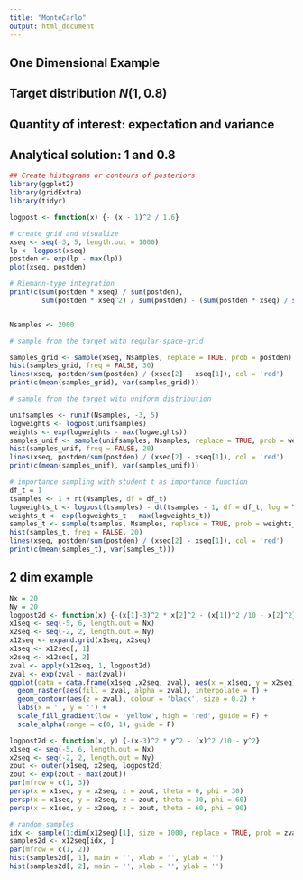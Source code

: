```yaml
---
title: "MonteCarlo"
output: html_document
---
```


## One Dimensional Example
## Target distribution $N(1, 0.8)$
## Quantity of interest: expectation and variance
## Analytical solution: 1 and 0.8

```r
## Create histograms or contours of posteriors
library(ggplot2)
library(gridExtra)
library(tidyr)

logpost <- function(x) {- (x - 1)^2 / 1.6}

# create grid and visualize
xseq <- seq(-3, 5, length.out = 1000)
lp <- logpost(xseq)
postden <- exp(lp - max(lp))
plot(xseq, postden)

# Riemann-type integration
print(c(sum(postden * xseq) / sum(postden), 
        sum(postden * xseq^2) / sum(postden) - (sum(postden * xseq) / sum(postden))^2))


Nsamples <- 2000

# sample from the target with regular-space-grid

samples_grid <- sample(xseq, Nsamples, replace = TRUE, prob = postden)
hist(samples_grid, freq = FALSE, 30)
lines(xseq, postden/sum(postden) / (xseq[2] - xseq[1]), col = 'red')
print(c(mean(samples_grid), var(samples_grid)))

# sample from the target with uniform distribution

unifsamples <- runif(Nsamples, -3, 5)
logweights <- logpost(unifsamples)
weights <- exp(logweights - max(logweights))
samples_unif <- sample(unifsamples, Nsamples, replace = TRUE, prob = weights)
hist(samples_unif, freq = FALSE, 20)
lines(xseq, postden/sum(postden) / (xseq[2] - xseq[1]), col = 'red')
print(c(mean(samples_unif), var(samples_unif)))

# importance sampling with student t as importance function
df_t = 1
tsamples <- 1 + rt(Nsamples, df = df_t)
logweights_t <- logpost(tsamples) - dt(tsamples - 1, df = df_t, log = TRUE)
weights_t <- exp(logweights_t - max(logweights_t))
samples_t <- sample(tsamples, Nsamples, replace = TRUE, prob = weights_t)
hist(samples_t, freq = FALSE, 20)
lines(xseq, postden/sum(postden) / (xseq[2] - xseq[1]), col = 'red')
print(c(mean(samples_t), var(samples_t)))

```


## 2 dim example


```r
Nx = 20
Ny = 20
logpost2d <- function(x) {-(x[1]-3)^2 * x[2]^2 - (x[1])^2 /10 - x[2]^2}
x1seq <- seq(-5, 6, length.out = Nx)
x2seq <- seq(-2, 2, length.out = Ny)
x12seq <- expand.grid(x1seq, x2seq)
x1seq <- x12seq[, 1]
x2seq <- x12seq[, 2]
zval <- apply(x12seq, 1, logpost2d)
zval <- exp(zval - max(zval))
ggplot(data = data.frame(x1seq ,x2seq, zval), aes(x = x1seq, y = x2seq)) +
  geom_raster(aes(fill = zval, alpha = zval), interpolate = T) +
  geom_contour(aes(z = zval), colour = 'black', size = 0.2) +
  labs(x = '', y = '') +
  scale_fill_gradient(low = 'yellow', high = 'red', guide = F) +
  scale_alpha(range = c(0, 1), guide = F)
```


```r

logpost2d <- function(x, y) {-(x-3)^2 * y^2 - (x)^2 /10 - y^2}
x1seq <- seq(-5, 6, length.out = Nx)
x2seq <- seq(-2, 2, length.out = Ny)
zout <- outer(x1seq, x2seq, logpost2d)
zout <- exp(zout - max(zout))
par(mfrow = c(1, 3))
persp(x = x1seq, y = x2seq, z = zout, theta = 0, phi = 30)
persp(x = x1seq, y = x2seq, z = zout, theta = 30, phi = 60)
persp(x = x1seq, y = x2seq, z = zout, theta = 60, phi = 90)
```

```r
# random samples
idx <- sample(1:dim(x12seq)[1], size = 1000, replace = TRUE, prob = zval/sum(zval))
samples2d <- x12seq[idx, ]
par(mfrow = c(1, 2))
hist(samples2d[, 1], main = '', xlab = '', ylab = '')
hist(samples2d[, 2], main = '', xlab = '', ylab = '')
```
